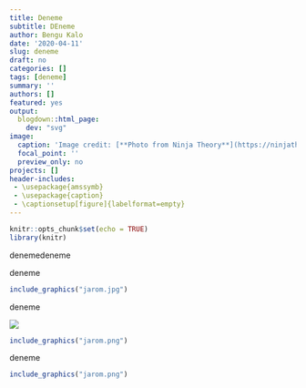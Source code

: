```yaml
---
title: Deneme
subtitle: DEneme
author: Bengu Kalo
date: '2020-04-11'
slug: deneme
draft: no
categories: []
tags: [deneme]
summary: ''
authors: []
featured: yes
output:
  blogdown::html_page:
    dev: "svg"
image:
  caption: 'Image credit: [**Photo from Ninja Theory**](https://ninjatheory.com/?p=1982)'
  focal_point: ''
  preview_only: no
projects: []
header-includes:
 - \usepackage{amssymb}
 - \usepackage{caption}
 - \captionsetup[figure]{labelformat=empty}
---
```


```r
knitr::opts_chunk$set(echo = TRUE)
library(knitr)
```

denemedeneme

deneme

```r
include_graphics("jarom.jpg")
```

deneme

![](jarom.png)


```r
include_graphics("jarom.png")
```

deneme

```r
include_graphics("jarom.png")
```

